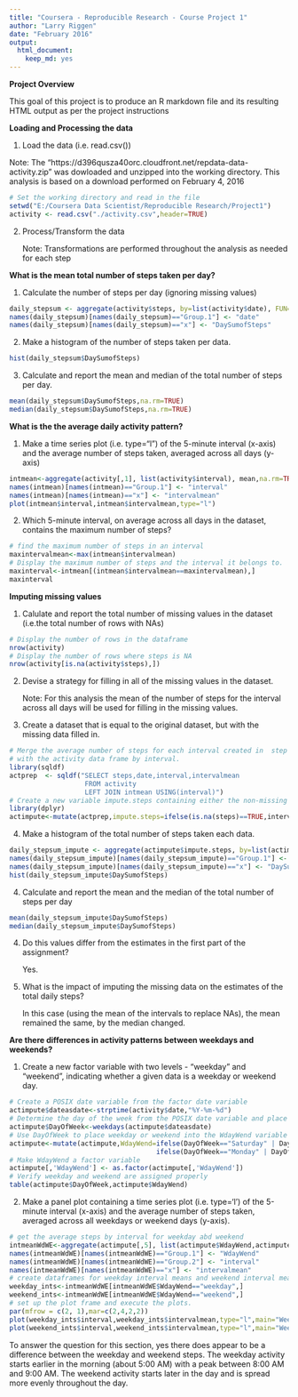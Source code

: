```yaml
---
title: "Coursera - Reproducible Research - Course Project 1"
author: "Larry Riggen"
date: "February 2016"
output: 
  html_document: 
    keep_md: yes
---
```

**Project Overview**

This goal of this project is to produce an R markdown file and its resulting HTML output as per the project instructions
 

**Loading and Processing the data**

1. Load the data (i.e. read.csv()) 

  Note: The "https://d396qusza40orc.cloudfront.net/repdata-data-activity.zip"  was dowloaded and unzipped into the working directory.
        This analysis is based on a download performed on February 4, 2016


```r
# Set the working directory and read in the file
setwd("E:/Coursera Data Scientist/Reproducible Research/Project1")
activity <- read.csv("./activity.csv",header=TRUE)

```

2. Process/Transform the data

   Note: Transformations are performed throughout the analysis as needed for each step
   
**What is the mean total number of steps taken per day?**

1. Calculate the number of steps per day (ignoring missing values)

```r
daily_stepsum <- aggregate(activity$steps, by=list(activity$date), FUN=sum)
names(daily_stepsum)[names(daily_stepsum)=="Group.1"] <- "date"
names(daily_stepsum)[names(daily_stepsum)=="x"] <- "DaySumofSteps"
```

2. Make a histogram of the number of steps taken per data.


```r
hist(daily_stepsum$DaySumofSteps)
```

3. Calculate and report the mean and median of the total number of steps per day.
```r
mean(daily_stepsum$DaySumofSteps,na.rm=TRUE)
median(daily_stepsum$DaySumofSteps,na.rm=TRUE)
```

**What is the the average daily activity pattern?**

1. Make a time series plot (i.e. type="l") of the 5-minute interval (x-axis) and the average number of steps taken, averaged across all days (y-axis)


```r
intmean<-aggregate(activity[,1], list(activity$interval), mean,na.rm=TRUE)
names(intmean)[names(intmean)=="Group.1"] <- "interval"
names(intmean)[names(intmean)=="x"] <- "intervalmean"
plot(intmean$interval,intmean$intervalmean,type="l")
```

2. Which 5-minute interval, on average across all days in the dataset, contains the maximum number of steps?


```r
# find the maximum number of steps in an interval
maxintervalmean<-max(intmean$intervalmean)
# Display the maximum number of steps and the interval it belongs to.
maxinterval<-intmean[(intmean$intervalmean==maxintervalmean),]
maxinterval
```


**Imputing missing values**

1. Calulate and report the total number of missing values in the dataset (i.e.the total number of rows with NAs)

```r
# Display the number of rows in the dataframe
nrow(activity)
# Display the number of rows where steps is NA
nrow(activity[is.na(activity$steps),])

```

2. Devise a strategy for filling in all of the missing values in the dataset.

   Note: For this analysis the mean of the number of steps for the interval across all days will be used for filling in the missing values.

3. Create a dataset that is equal to the original dataset, but with the missing data filled in.
   
```r
# Merge the average number of steps for each interval created in  step 1. of "What is the the average daily activity pattern? 
# with the activity data frame by interval.
library(sqldf)
actprep  <- sqldf("SELECT steps,date,interval,intervalmean 
                   FROM activity
                   LEFT JOIN intmean USING(interval)")
# Create a new variable impute.steps containing either the non-missing step count or the average steps for the interval
library(dplyr)
actimpute<-mutate(actprep,impute.steps=ifelse(is.na(steps)==TRUE,intervalmean,steps))
```
  
4. Make a histogram of the total number of steps taken each data.


```r
daily_stepsum_impute <- aggregate(actimpute$impute.steps, by=list(actimpute$date), FUN=sum)
names(daily_stepsum_impute)[names(daily_stepsum_impute)=="Group.1"] <- "date"
names(daily_stepsum_impute)[names(daily_stepsum_impute)=="x"] <- "DaySumofSteps"
hist(daily_stepsum_impute$DaySumofSteps)
```

4. Calculate and report the mean and the median of the total number of steps per day


```r
mean(daily_stepsum_impute$DaySumofSteps)
median(daily_stepsum_impute$DaySumofSteps)
```

4. Do this values differ from the estimates in the first part of the assignment?

   Yes.
   
4. What is the impact of imputing the missing data on the estimates of the total daily steps?

   In this case (using the mean of the intervals to replace NAs), the mean remained the same, by the median changed.

**Are there differences in activity patterns between weekdays and weekends?**

1. Create a new factor variable with two levels - "weekday" and "weekend", indicating whether a given data is a weekday or weekend day.

```r
# Create a POSIX date variable from the factor date variable
actimpute$dateasdate<-strptime(activity$date,"%Y-%m-%d")
# Determine the day of the week from the POSIX date variable and place it into DayOfWeek
actimpute$DayOfWeek<-weekdays(actimpute$dateasdate)
# Use DayOfWeek to place weekday or weekend into the WdayWend variable
actimpute<-mutate(actimpute,WdayWend=ifelse(DayOfWeek=="Saturday" | DayOfWeek=="Sunday","weekend",
                                     ifelse(DayOfWeek=="Monday" | DayOfWeek=="Tuesday" | DayOfWeek=="Wednesday" | DayOfWeek=="Thursday" |                                                    DayOfWeek=="Friday","weekday", NA)))
# Make WdayWend a factor variable
actimpute[,'WdayWend'] <- as.factor(actimpute[,'WdayWend'])
# Verify weekday and weekend are assigned properly
table(actimpute$DayOfWeek,actimpute$WdayWend)
```

2. Make a panel plot containing a time series plot (i.e. type='l') of the 5-minute interval (x-axis) and the average number of steps taken, averaged across all weekdays or weekend days (y-axis). 

```r
# get the average steps by interval for weekday abd weekend
intmeanWdWE<-aggregate(actimpute[,5], list(actimpute$WdayWend,actimpute$interval), mean,na.rm=FALSE)
names(intmeanWdWE)[names(intmeanWdWE)=="Group.1"] <- "WdayWend"
names(intmeanWdWE)[names(intmeanWdWE)=="Group.2"] <- "interval"
names(intmeanWdWE)[names(intmeanWdWE)=="x"] <- "intervalmean"
# create dataframes for weekday interval means and weekend interval means
weekday_ints<-intmeanWdWE[intmeanWdWE$WdayWend=="weekday",]
weekend_ints<-intmeanWdWE[intmeanWdWE$WdayWend=="weekend",]
# set up the plot frame and execute the plots.
par(mfrow = c(2, 1),mar=c(2,4,2,2))
plot(weekday_ints$interval,weekday_ints$intervalmean,type="l",main="Weekday",xlab="interval",ylab="mean steps",ylim=c(0,250))
plot(weekend_ints$interval,weekend_ints$intervalmean,type="l",main="Weekend",xlab="interval",ylab="mean steps",ylim=c(0,250))
```


To answer the question for this section, yes there does appear to be a difference between the weekday and weekend steps. The weekday activity starts earlier in the morning (about 5:00 AM) with a peak between 8:00 AM and 9:00 AM. The weekend activity starts later in the day and is spread more evenly throughout the day.



